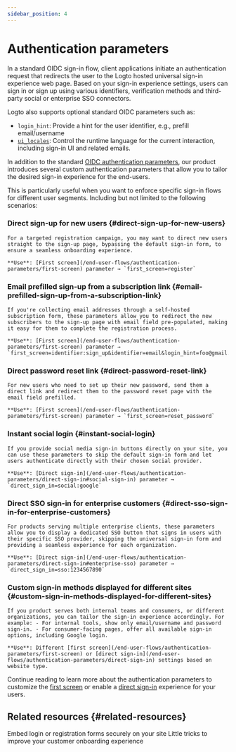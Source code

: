 ```yaml
---
sidebar_position: 4
---
```


# Authentication parameters

In a standard OIDC sign-in flow, client applications initiate an authentication request that redirects the user to the Logto hosted universal sign-in experience web page. Based on your sign-in experience settings, users can sign in or sign up using various identifiers, verification methods and third-party social or enterprise SSO connectors.

Logto also supports optional standard OIDC parameters such as:

- `login_hint`: Provide a hint for the user identifier, e.g., prefill email/username
- [`ui_locales`](/end-user-flows/authentication-parameters/ui-locales): Control the runtime language for the current interaction, including sign-in UI and related emails.

In addition to the standard [OIDC authentication parameters](https://openid.net/specs/openid-connect-core-1_0.html#AuthRequest), our product introduces several custom authentication parameters that allow you to tailor the desired sign-in experience for the end-users.

This is particularly useful when you want to enforce specific sign-in flows for different user segments. Including but not limited to the following scenarios:

### Direct sign-up for new users \{#direct-sign-up-for-new-users}

    For a targeted registration campaign, you may want to direct new users straight to the sign-up page, bypassing the default sign-in form, to ensure a seamless onboarding experience.

    **Use**: [First screen](/end-user-flows/authentication-parameters/first-screen) parameter → `first_screen=register`

### Email prefilled sign-up from a subscription link \{#email-prefilled-sign-up-from-a-subscription-link}

    If you're collecting email addresses through a self-hosted subscription form, these parameters allow you to redirect the new subscribers to the sign-up page with email field pre-populated, making it easy for them to complete the registration process.

    **Use**: [First screen](/end-user-flows/authentication-parameters/first-screen) parameter → `first_screen=identifier:sign_up&identifier=email&login_hint=foo@gmail.com`

### Direct password reset link \{#direct-password-reset-link}

    For new users who need to set up their new password, send them a direct link and redirect them to the password reset page with the email field prefilled.

    **Use**: [First screen](/end-user-flows/authentication-parameters/first-screen) parameter → `first_screen=reset_password`

### Instant social login \{#instant-social-login}

    If you provide social media sign-in buttons directly on your site, you can use these parameters to skip the default sign-in form and let users authenticate directly with their chosen social provider.

    **Use**: [Direct sign-in](/end-user-flows/authentication-parameters/direct-sign-in#social-sign-in) parameter → `direct_sign_in=social:google`

### Direct SSO sign-in for enterprise customers \{#direct-sso-sign-in-for-enterprise-customers}

    For products serving multiple enterprise clients, these parameters allow you to display a dedicated SSO button that signs in users with their specific SSO provider, skipping the universal sign-in form and providing a seamless experience for each organization.

    **Use**: [Direct sign-in](/end-user-flows/authentication-parameters/direct-sign-in#enterprise-sso) parameter → `direct_sign_in=sso:1234567890`

### Custom sign-in methods displayed for different sites \{#custom-sign-in-methods-displayed-for-different-sites}

    If you product serves both internal teams and consumers, or different organizations, you can tailor the sign-in experience accordingly. For example: - For internal tools, show only email/username and password sign-in. - For consumer-facing pages, offer all available sign-in options, including Google login.

    **Use**: Different [first screen](/end-user-flows/authentication-parameters/first-screen) or [direct sign-in](/end-user-flows/authentication-parameters/direct-sign-in) settings based on website type.

Continue reading to learn more about the authentication parameters to customize the [first screen](/end-user-flows/authentication-parameters/first-screen) or enable a [direct sign-in](/end-user-flows/authentication-parameters/direct-sign-in) experience for your users.

## Related resources \{#related-resources}

<Url href="https://blog.logto.io/embed-login-or-registration-forms-securely-on-your-site">
  Embed login or registration forms securely on your site
</Url>

<Url href="https://blog.logto.io/authentication-parameters">
  Little tricks to improve your customer onboarding experience
</Url>
